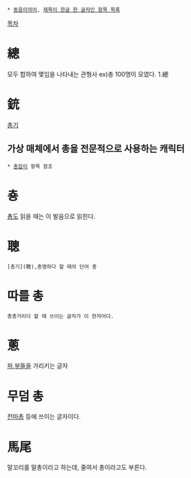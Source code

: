  * [[동음이의어]], [[제목이 한글 한 글자인 항목 목록]]

[[목차]]

= 總 =
모두 합하여 몇임을 나타내는 관형사
ex)총 100명이 모였다.
1.總

= 銃 =
[[총기]]
== 가상 매체에서 총을 전문적으로 사용하는 캐릭터 ==
 * [[총잡이]] 항목 참조

= 춍 =
[[춍]]도 읽을 때는 이 발음으로 읽힌다.

= 聰 =
 [총기](聰),총명하다 할 때의 단어 총

= 따를 총 =
 총총거리다 할 때 쓰이는 글자가 이 한자어다.

= 蔥 =
[[파]],[[부들]]을 가리키는 글자

= 무덤 총 =
[[천마총]] 등에 쓰이는 글자이다.

= 馬尾 =
말꼬리를 말총이라고 하는데, 줄여서 총이라고도 부른다.
